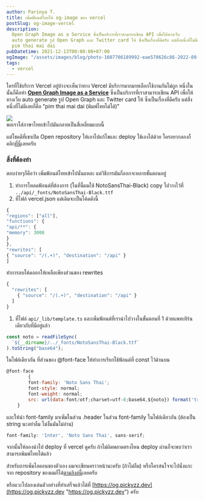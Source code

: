 ```yaml
---
author: Parinya T.
title: เพิ่มฟ้อนต์ไทยให้ og-image ของ vercel
postSlug: og-image-vercel
description:
  Open Graph Image as a Service ซึ่งเป็นบริการที่เราสามารถเขียน API เพื่อให้ทางเว็บ
  auto generate รูป Open Graph และ Twitter card ให้ ซึ่งเป็นเรื่องที่ดีครับ แต่สิ่งหนึ่งที่ไม่ดีเลยก็คือ
  pim thai mai dai
pubDatetime: 2021-12-13T00:00:00+07:00
ogImage: "/assets/images/blog/photo-1607706189992-eae578626c86-2022-09-09.jpeg"
tags:
  - vercel
---
```


ใครที่ใช้บริการ Vercel อยู่บ้างจะเห็นว่าทาง Vercel มีบริการมากมายเลือกใช้งานกันไม่ถูก หนึ่งในนั้นก็คือทำ [**Open Graph Image as a Service**](https://og-image.vercel.app/) ซึ่งเป็นบริการที่เราสามารถเขียน API เพื่อให้ทางเว็บ auto generate รูป Open Graph และ Twitter card ให้ ซึ่งเป็นเรื่องที่ดีครับ แต่สิ่งหนึ่งที่ไม่ดีเลยก็คือ "pim thai mai dai (พิมพ์ไทยไม่ได้)"

![](/assets/images/blog/image-36-2022-09-09.png)  
พอเราใส่ภาษาไทยเข้าไปมันกลายเป็นสี่เหลี่ยมแบบนี้

แต่โชคดีที่เขาเปิด Open repository ให้เอาไปแก้ไขและ deploy ใช้เองได้ด้วย ใครอยากลองก็คลิก[ที่นี่](https://github.com/vercel/og-image)เลยครับ

### สิ่งที่ต้องทำ

ตอบง่ายๆก็คือว่า เพิ่มฟ้อนต์ไทยเข้าไปนั่นแหละ แต่วิธีการมันก็ออกจะหลายขั้นตอนอยู่

1. ทำการโหลดฟ้อนต์ที่ต้องการ (ในที่นี้ผมใช้ NotoSansThai-Black) copy ไปวางไว้ที่ `../api/_fonts/NotoSansThai-Black.ttf`
2. ที่ไฟล์ vercel.json แต่เดิมจะเป็นโค้ดดังนี้

```javascript
{
"regions": ["all"],
"functions": {
"api/**": {
"memory": 3008
}
},
"rewrites": [
{ "source": "/(.+)", "destination": "/api" }
]
```

ทำการลบโค้ดออกให้เหลือเพียงส่วนของ rewrites

```javascript
{
  "rewrites": [
    { "source": "/(.+)", "destination": "/api" }
  ]
}
```

1. ที่ไฟล์ `api/_lib/template.ts` และเพิ่มฟ้อนต์ที่เรานำไปวางในขั้นตอนที่ 1 ด้วยแพทเทิร์นเดียวกับที่มีอยู่แล้ว

```javascript
const noto = readFileSync(
  `${__dirname}/../_fonts/NotoSansThai-Black.ttf`
).toString("base64");
```

ในไฟล์เดียวกัน ที่ส่วนของ @font-face ให้ทำการเรียกใช้ฟ้อนต์ที่ const ไว้ด้านบน

```javascript
@font-face
		{
        font-family: 'Noto Sans Thai';
        font-style: normal;
        font-weight: normal;
        src: url(data:font/otf;charset=utf-8;base64,${noto}) format('truetype');
    }
```

และให้นำ font-family มาเพิ่มในส่วน .header ในส่วน font-family ในไฟล์เดียวกัน (ต้องเป็น string นะอย่าลืม ไม่งั้นมันไม่อ่าน)

```javascript
font-family: 'Inter', 'Noto Sans Thai', sans-serif;
```

จากนั้นให้ลองนำไป deploy ที่ vercel ดูครับ ถ้าไม่ผิดพลาดตรงไหน deploy ผ่านก็จะพบว่าเราสามารถพิมพ์ไทยได้แล้ว

สำหรับการเพิ่มไอคอนของตัวเอง ผมจะเขียนคราวหน้านะครับ (ถ้าไม่ลืม) หรือใครสนใจจะไปนั่งแกะจาก repository ของผมก็ได้[ตามลิงค์นี้](https://github.com/pickyzz/og-image)เลยครับ

หรือแวะไปลองเล่นตัวอย่างที่ทำเสร็จแล้วได้ที่ [https://og.pickyzz.dev](https://og.pickyzz.dev "https://og.pickyzz.dev") ครับ
